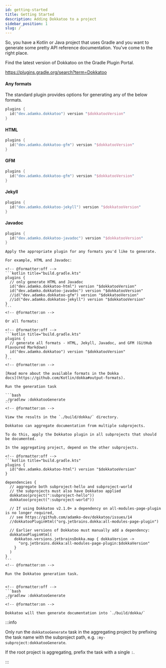 ```yaml
---
id: getting-started
title: Getting Started
description: Adding Dokkatoo to a project
sidebar_position: 1
slug: /
---
```





So, you have a Kotlin or Java project that uses Gradle and you want to generate some pretty
API reference documentation. You've come to the right place.


Find the latest version of Dokkatoo on the Gradle Plugin Portal.


https://plugins.gradle.org/search?term=Dokkatoo


#### Any formats

The standard plugin provides options for generating any of the below formats.

```kotlin title="build.gradle.kts"
plugins {
  id("dev.adamko.dokkatoo") version "$dokkatooVersion"
}
```

#### HTML


```kotlin title="build.gradle.kts"
plugins {
  id("dev.adamko.dokkatoo-gfm") version "$dokkatooVersion"
}
```


#### GFM

```kotlin title="build.gradle.kts"
plugins {
  id("dev.adamko.dokkatoo-gfm") version "$dokkatooVersion"
}
```

#### Jekyll

```kotlin title="build.gradle.kts"
plugins {
  id("dev.adamko.dokkatoo-jekyll") version "$dokkatooVersion"
}
```

#### Javadoc

```kotlin title="build.gradle.kts"
plugins {
  id("dev.adamko.dokkatoo-javadoc") version "$dokkatooVersion"
}
```

<Tabs>
  <TabItem value="single" label="I have Gradle Project with a single project">

    Apply the appropriate plugin for any formats you'd like to generate.

    For example, HTML and Javadoc:

    <!-- @formatter:off -->
    ```kotlin title="build.gradle.kts"
    plugins {
      // only generate HTML and Javadoc
      id("dev.adamko.dokkatoo-html") version "$dokkatooVersion"
      id("dev.adamko.dokkatoo-javadoc") version "$dokkatooVersion"
      //id("dev.adamko.dokkatoo-gfm") version "$dokkatooVersion"
      //id("dev.adamko.dokkatoo-jekyll") version "$dokkatooVersion"
    }
    ```
    <!-- @formatter:on -->

    Or all formats:

    <!-- @formatter:off -->
    ```kotlin title="build.gradle.kts"
    plugins {
      // generate all formats - HTML, Jekyll, Javadoc, and GFM (GitHub Flavoured Markdown)
      id("dev.adamko.dokkatoo") version "$dokkatooVersion"
    }
    ```
    <!-- @formatter:on -->

    [Read more about the available formats in the Dokka
    docs](https://github.com/Kotlin/dokka#output-formats).

    Run the generation task

    ```bash
    ./gradlew :dokkatooGenerate
    ```
    <!-- @formatter:on -->

    View the results in the `./build/dokka/` directory.
  </TabItem>
  <TabItem value="multiple" label="I have multiple subprojects">

    Dokkatoo can aggregate documentation from multiple subprojects.

    To do this, apply the Dokkatoo plugin in all subprojects that should be documented.

    In the aggregating project, depend on the other subprojects.

    <!-- @formatter:off -->
    ```kotlin title="build.gradle.kts"
    plugins {
      id("dev.adamko.dokkatoo-html") version "$dokkatooVersion"
    }

    dependencies {
      // aggregate both subproject-hello and subproject-world
      // the subprojects must also have Dokkatoo applied
      dokkatoo(project(":subproject-hello"))
      dokkatoo(project(":subproject-world"))

      // If using Dokkatoo v2.1.0+ a dependency on all-modules-page-plugin is no longer required,
      // see https://github.com/adamko-dev/dokkatoo/issues/14
      //dokkatooPluginHtml("org.jetbrains.dokka:all-modules-page-plugin")

      // Earlier versions of Dokkatoo must manually add a dependency:
      dokkatooPluginHtml(
        dokkatoo.versions.jetbrainsDokka.map { dokkaVersion ->
          "org.jetbrains.dokka:all-modules-page-plugin:$dokkaVersion"
        }
      )
    }
    ```
    <!-- @formatter:on -->

    Run the Dokkatoo generation task.


    <!-- @formatter:off -->
    ```bash
    ./gradlew :dokkatooGenerate
    ```
    <!-- @formatter:on -->

    Dokkatoo will then generate documentation into `./build/dokka/`

  </TabItem>
</Tabs>

:::info

Only run the `dokkatooGenerate` task in the aggregating project
by prefixing the task name with the subproject path,
e.g. `:my-subproject:dokkatooGenerate`.

If the root project is aggregating, prefix the task with a single `:`.

:::
